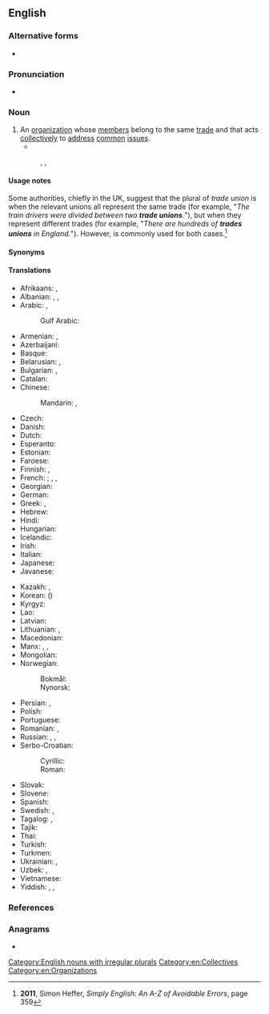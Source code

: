 {{also|trade-union}}
==English==

===Alternative forms===
* {{alter|en|trades union||UK}}

===Pronunciation===
* {{audio|en|En-uk-trade union.ogg|Audio (UK)}}

===Noun===
{{en-noun|s|trades unions}}

# An [[organization]] whose [[member]]s belong to the same [[trade]] and that acts [[collectively]] to [[address]] [[common]] [[issue]]s.
#* {{quote-journal|en|date=September 28 2013|author=[[w:Kenan Malik|Kenan Malik]]|url=http://www.nytimes.com/2013/09/29/opinion/sunday/london-is-special-but-not-that-special.html?ref=opinion|title=London Is Special, but Not That Special|work=New York Times|passage=When the first wave of postwar immigrants arrived in Britain in the 1950s and ’60s, it was a period of rising wages, full employment, an expanding welfare state and strong '''trade unions'''. Today, Britain’s manufacturing base has all but disappeared, working-class communities have disintegrated, unions have been neutered and the welfare state has begun to crumble.}}
#: {{syn|en|union}}, {{alter|en|labour union||Canada}}, {{alter|en|labor union||North America}}

====Usage notes====
Some authorities, chiefly in the UK, suggest that the plural of ''trade union'' is {{m|en|trade unions}} when the relevant unions all represent the same trade (for example, "''The train drivers were divided between two '''trade unions'''.''"), but {{m|en|trades unions}} when they represent different trades (for example, "''There are hundreds of '''trades unions''' in England.''"). However, {{m|en|trade unions}} is commonly used for both cases.<ref>'''2011''', Simon Heffer, ''Simply English: An A-Z of Avoidable Errors'', page 359</ref>

====Synonyms====

====Translations====
{{trans-top|organization}}
* Afrikaans: {{t|af|vakbond}}, {{t+|af|unie}}
* Albanian: {{t+|sq|sindikatë|f}}, {{t+|sq|bashkim|m}}, {{t|sq|bashkim profesional|m}}
* Arabic: {{t|ar|اِتِّحَاد نَقَابَة اَلْعَمَال|m}}, {{t|ar|نَقَابَة|f}}
*: Gulf Arabic: {{t|afb|نقابة|f|tr=niqāba, naqāba}}
* Armenian: {{t+|hy|արհեստակցական միություն}}, {{t+|hy|արհմիություն}}
* Azerbaijani: {{t|az|həmkarlar ittifaqı}}
* Basque: {{t+|eu|sindikatu}}
* Belarusian: {{t|be|прафсаю́з|m}}, {{t|be|прафесі́йны саю́з|m}}
* Bulgarian: {{t|bg|професиона́лен съю́з|m}}, {{t+|bg|профсъю́з|m}}
* Catalan: {{t|ca|sindicat|m}}
* Chinese:
*: Mandarin: {{t+|cmn|工會}}, {{t+|cmn|工会|tr=gōnghuì}}
* Czech: {{t|cs|odbory|m-p}}
* Danish: {{t+|da|fagforening|c}}
* Dutch: {{t+|nl|vakbond|m}}
* Esperanto: {{t|eo|sindikato}}
* Estonian: {{t|et|ametiühing}}
* Faroese: {{t+|fo|arbeiðsmannafelag|n}}
* Finnish: {{t+|fi|ammattiyhdistys}} {{qualifier|local}}, {{t+|fi|ammattiliitto}} {{qualifier|national}}
* French: {{t+|fr|syndicat|m}}; {{q|as opposed to an [[enterprise union]]}}, {{t|fr|syndicat de métier|m}}, {{t+|fr|syndicat professionnel|m}}
* Georgian: {{t|ka|პროფკავშირი}}
* German: {{t+|de|Gewerkschaft|f}}
* Greek: {{t+|el|συντεχνία|f}}, {{t+|el|συνδικάτο|n}}
* Hebrew: {{t|he|אִגּוּד מִקְצוֹעִי|m}}
* Hindi: {{t|hi|श्रमिक संघ}}
* Hungarian: {{t+|hu|szakszervezet}}
* Icelandic: {{t|is|stéttarfélag|n}}
* Irish: {{t|ga|ceardchumann|m}}
* Italian: {{t+|it|sindacato|m}}
* Japanese: {{t+|ja|労働組合|tr=ろうどうくみあい, rōdō kumiai}}
* Javanese: {{t|jv|sarékat dagang}}
{{trans-mid}}
* Kazakh: {{t|kk|кәсіподақ}}, {{t|kk|кәсіпшілер одағы}}
* Korean: {{t+|ko|노동조합}} ({{t+|ko|勞動組合}})
* Kyrgyz: {{t|ky|профсоюз}}
* Lao: {{t+|lo|ກຳມະບານ}}
* Latvian: {{t|lv|arodbiedrība|f}}
* Lithuanian: {{t|lt|profesinė sąjunga|f}}, {{t|lt|profsąjunga|f}}
* Macedonian: {{t|mk|синдика́т|m}}
* Manx: {{t|gv|sheshaght cheirdee|f}}, {{t|gv|keird-chummyn|m}}, {{t|gv|keird-heshaght|f}}
* Mongolian: {{t|mn|үйлдвэрчний эвлэл}}
* Norwegian:
*: Bokmål: {{t+|nb|fagforening|m|f}}
*: Nynorsk: {{t|nn|fagforeining|f}}
* Persian: {{t+|fa|سندیکا|tr=sendikâ}}, {{t|fa|اتحادیه صنفی|tr=ettehâdiye-ye senfi}}
* Polish: {{t+|pl|związek zawodowy|m-in}}
* Portuguese: {{t+|pt|sindicato|m}}
* Romanian: {{t|ro|sindicat comercial|n}}, {{t+|ro|sindicat|n}}
* Russian: {{t+|ru|профсою́з|m}}, {{t|ru|профессиона́льный сою́з|m}}, {{t+|ru|тред-юнио́н|m|tr=trɛd-junión}} {{qualifier|rare, foreign context}}
* Serbo-Croatian:
*: Cyrillic: {{t|sh|синдѝка̄т|m}}
*: Roman: {{t+|sh|sindìkāt|m}}
* Slovak: {{t|sk|odbory|m-p}}
* Slovene: {{t+|sl|sindikat|m}}
* Spanish: {{t+|es|sindicato|m}}
* Swedish: {{t+|sv|fackförening|c}}, {{t+|sv|fack|n}} {{q|informal}}
* Tagalog: {{t|tl|samahang-manggagawa}}, {{t|tl|kaisahan}}
* Tajik: {{t|tg|иттифоқи касаба}}
* Thai: {{t|th|สหภาพแรงงาน}}
* Turkish: {{t+|tr|sendika}}
* Turkmen: {{t|tk|profsoýuz}}
* Ukrainian: {{t|uk|профспі́лка|f}}, {{t|uk|професі́йна спі́лка|f}}
* Uzbek: {{t|uz|profsoyuz}}, {{t|uz|kasaba soyuzi}}
* Vietnamese: {{t+|vi|công đoàn}}
* Yiddish: {{t|yi|פֿאַרבאַנד|m}}, {{t|yi|פֿאַראיין|m}}, {{t|yi|יוניאָן|f}} {{qualifier|American}}
{{trans-bottom}}

===References===
<references/>

===Anagrams===
* {{anagrams|en|a=adeinnortu|enduration|unordinate|unrationed}}

[[Category:English nouns with irregular plurals]]
[[Category:en:Collectives]]
[[Category:en:Organizations]]